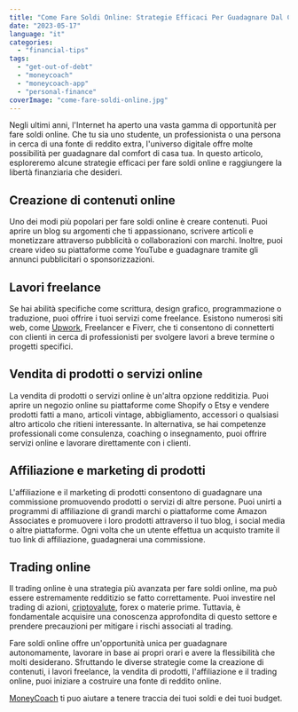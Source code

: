 ```yaml
---
title: "Come Fare Soldi Online: Strategie Efficaci Per Guadagnare Dal Comfort Della Casa"
date: "2023-05-17"
language: "it"
categories: 
  - "financial-tips"
tags: 
  - "get-out-of-debt"
  - "moneycoach"
  - "moneycoach-app"
  - "personal-finance"
coverImage: "come-fare-soldi-online.jpg"
---
```

Negli ultimi anni, l'Internet ha aperto una vasta gamma di opportunità per fare soldi online. Che tu sia uno studente, un professionista o una persona in cerca di una fonte di reddito extra, l'universo digitale offre molte possibilità per guadagnare dal comfort di casa tua. In questo articolo, esploreremo alcune strategie efficaci per fare soldi online e raggiungere la libertà finanziaria che desideri.

## Creazione di contenuti online
Uno dei modi più popolari per fare soldi online è creare contenuti. Puoi aprire un blog su argomenti che ti appassionano, scrivere articoli e monetizzare attraverso pubblicità o collaborazioni con marchi. Inoltre, puoi creare video su piattaforme come YouTube e guadagnare tramite gli annunci pubblicitari o sponsorizzazioni.
## Lavori freelance
Se hai abilità specifiche come scrittura, design grafico, programmazione o traduzione, puoi offrire i tuoi servizi come freelance. Esistono numerosi siti web, come [Upwork](https://www.upwork.com), Freelancer e Fiverr, che ti consentono di connetterti con clienti in cerca di professionisti per svolgere lavori a breve termine o progetti specifici.
## Vendita di prodotti o servizi online
La vendita di prodotti o servizi online è un'altra opzione redditizia. Puoi aprire un negozio online su piattaforme come Shopify o Etsy e vendere prodotti fatti a mano, articoli vintage, abbigliamento, accessori o qualsiasi altro articolo che ritieni interessante. In alternativa, se hai competenze professionali come consulenza, coaching o insegnamento, puoi offrire servizi online e lavorare direttamente con i clienti.
## Affiliazione e marketing di prodotti
L'affiliazione e il marketing di prodotti consentono di guadagnare una commissione promuovendo prodotti o servizi di altre persone. Puoi unirti a programmi di affiliazione di grandi marchi o piattaforme come Amazon Associates e promuovere i loro prodotti attraverso il tuo blog, i social media o altre piattaforme. Ogni volta che un utente effettua un acquisto tramite il tuo link di affiliazione, guadagnerai una commissione.
## Trading online
Il trading online è una strategia più avanzata per fare soldi online, ma può essere estremamente redditizio se fatto correttamente. Puoi investire nel trading di azioni, [criptovalute](/blog/real-time-crypto-prices-with-bitcoin-crypto-ticker-btc-app), forex o materie prime. Tuttavia, è fondamentale acquisire una conoscenza approfondita di questo settore e prendere precauzioni per mitigare i rischi associati al trading.

Fare soldi online offre un'opportunità unica per guadagnare autonomamente, lavorare in base ai propri orari e avere la flessibilità che molti desiderano. Sfruttando le diverse strategie come la creazione di contenuti, i lavori freelance, la vendita di prodotti, l'affiliazione e il trading online, puoi iniziare a costruire una fonte di reddito online. 

[MoneyCoach](/) ti puo aiutare a tenere traccia dei tuoi soldi e dei tuoi budget.